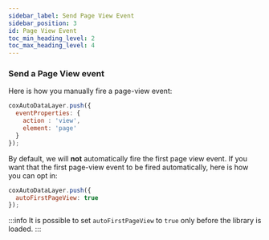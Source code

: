```yaml
---
sidebar_label: Send Page View Event
sidebar_position: 3
id: Page View Event
toc_min_heading_level: 2
toc_max_heading_level: 4
---
```


### Send a Page View event

Here is how you manually fire a page-view event:

```js title='Example:'
coxAutoDataLayer.push({
  eventProperties: {
    action : 'view',
    element: 'page'
  }
});
```

By default, we will **not** automatically fire the first page view event.
If you want that the first page-view event to be fired automatically, here is how you can opt in:

```js title='Example:'
coxAutoDataLayer.push({
  autoFirstPageView: true
});
```

:::info
It is possible to set `autoFirstPageView` to `true` only before the library is loaded.
:::
